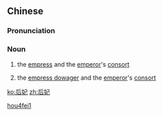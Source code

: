 ==Chinese==
{{zh-forms}}

===Pronunciation===
{{zh-pron
|m=hòufēi
|cat=n
}}

===Noun===
{{zh-noun}}

# {{lb|zh|archaic}} the [[empress]] and the [[emperor]]'s [[consort]]
# {{lb|zh|archaic}} the [[w:empress dowager|empress dowager]] and the [[emperor]]'s [[consort]]

[[Category:Mandarin archaic terms|hou4fei1]]

[[ko:后妃]]
[[zh:后妃]]